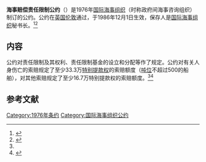 {{Infobox treaty|name=海事赔偿责任限制公约|date_signed=1976年11月19日|date_effective=1986年12月1日|location_signed={{GBR}}[[伦敦|伦敦]]|languages=英文、法文、俄文、西班牙文|depositor=[[国际海事组织|国际海事组织]]秘书长|parties=55（截至2021年3月2日）<ref>{{Cite web|title=Status Of Treaties|url=https://wwwcdn.imo.org/localresources/en/About/Conventions/StatusOfConventions/StatusOfTreaties.pdf|publisher=wwwcdn.imo.org|language=en|accessdate=2020-03-18|archive-date=2021-09-29|archive-url=https://web.archive.org/web/20210929230708/https://wwwcdn.imo.org/localresources/en/About/Conventions/StatusOfConventions/StatusOfTreaties.pdf|dead-url=no}}</ref>}}

'''海事赔偿责任限制公约'''（{{Lang-en|Convention on Limitation of Liability for Maritime Claims}}）是1976年[[国际海事组织|国际海事组织]]（时称政府间海事咨询组织）制订的公约。公约在[[英国|英国]][[伦敦|伦敦]]通过，于1986年12月1日生效，保存人是[[國際海事組織|国际海事组织]]秘书长。<ref name=":0">{{Cite web|title=Convention on Limitation of Liability for Maritime Claims (LLMC)|url=https://www.imo.org/en/About/Conventions/Pages/Convention-on-Limitation-of-Liability-for-Maritime-Claims-(LLMC).aspx|accessdate=2021-02-09|publisher=www.imo.org|language=en|archive-date=2021-07-04|archive-url=https://web.archive.org/web/20210704155401/https://www.imo.org/en/About/Conventions/Pages/Convention-on-Limitation-of-Liability-for-Maritime-Claims-(LLMC).aspx|dead-url=no}}</ref><ref>{{Cite web|title=Convention on limitation of liability for maritime claims, 1976|url=https://treaties.un.org/pages/showDetails.aspx?objid=08000002800f9404|accessdate=2021-03-16|publisher=treaties.un.org|language=en}}</ref>

== 内容 ==
公约对责任限制及其权利、责任限制基金的设立和分配等作了规定。公约对有关人身伤亡的索赔规定了至少33.3万[[特别提款权|特别提款权]]的索赔额度（[[吨位|吨位]]不超过500的船舶），对其他索赔规定了至少16.7万特别提款权的索赔额度。<ref name=":0" /><ref>{{Cite web|title=Convention on limitation of liability for maritime claims, 1976- Text document|url=https://treaties.un.org/doc/Publication/UNTS/Volume%201456/volume-1456-I-24635-Other.pdf|accessdate=2021-03-18|publisher=treaties.un.org|language=en}}</ref>

== 参考文献 ==
{{reflist|2}}
{{国际海事组织公约}}
[[Category:1976年条约|Category:1976年条约]]
[[Category:国际海事组织公约|Category:国际海事组织公约]]